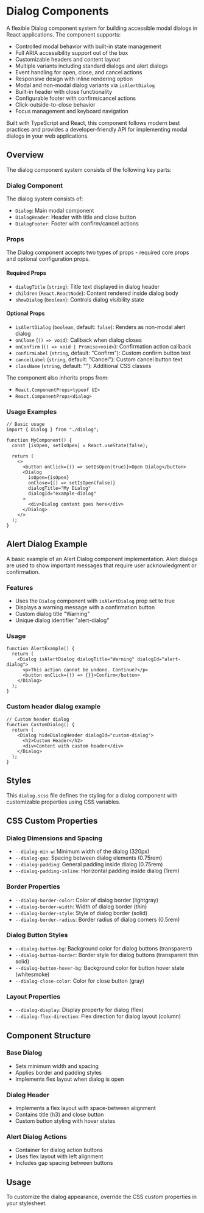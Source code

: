 
<Meta title="FP.REACT Components/Dialog/Readme" />

# Dialog Components

A flexible Dialog component system for building accessible modal dialogs in
React applications. The component supports:

- Controlled modal behavior with built-in state management
- Full ARIA accessibility support out of the box
- Customizable headers and content layout
- Multiple variants including standard dialogs and alert dialogs
- Event handling for open, close, and cancel actions
- Responsive design with inline rendering option
- Modal and non-modal dialog variants via `isAlertDialog`
- Built-in header with close functionality
- Configurable footer with confirm/cancel actions
- Click-outside-to-close behavior
- Focus management and keyboard navigation

Built with TypeScript and React, this component follows modern best practices
and provides a developer-friendly API for implementing modal dialogs in your web
applications.

## Overview

The dialog component system consists of the following key parts:

### Dialog Component

The dialog system consists of:

- `Dialog`: Main modal component
- `DialogHeader`: Header with title and close button
- `DialogFooter`: Footer with confirm/cancel actions

### Props

The Dialog component accepts two types of props - required core props and
optional configuration props.

#### Required Props

- `dialogTitle` (`string`): Title text displayed in dialog header
- `children` (`React.ReactNode`): Content rendered inside dialog body
- `showDialog` (`boolean`): Controls dialog visibility state

#### Optional Props

- `isAlertDialog` (`boolean`, default: `false`): Renders as non-modal alert
  dialog
- `onClose` (`() => void`): Callback when dialog closes
- `onConfirm` (`() => void | Promise<void>`): Confirmation action callback
- `confirmLabel` (`string`, default: "Confirm"): Custom confirm button text
- `cancelLabel` (`string`, default: "Cancel"): Custom cancel button text
- `className` (`string`, default: ""): Additional CSS classes

The component also inherits props from:

- `React.ComponentProps<typeof UI>`
- `React.ComponentProps<dialog>`

### Usage Examples

```tsx
// Basic usage
import { Dialog } from "./dialog";

function MyComponent() {
  const [isOpen, setIsOpen] = React.useState(false);

  return (
    <>
      <button onClick={() => setIsOpen(true)}>Open Dialog</button>
      <Dialog
        isOpen={isOpen}
        onClose={() => setIsOpen(false)}
        dialogTitle="My Dialog"
        dialogId="example-dialog"
      >
        <div>Dialog content goes here</div>
      </Dialog>
    </>
  );
}
```

## Alert Dialog Example

A basic example of an Alert Dialog component implementation. Alert dialogs are
used to show important messages that require user acknowledgment or
confirmation.

### Features

- Uses the `Dialog` component with `isAlertDialog` prop set to true
- Displays a warning message with a confirmation button
- Custom dialog title "Warning"
- Unique dialog identifier "alert-dialog"

### Usage

```tsx
function AlertExample() {
  return (
    <Dialog isAlertDialog dialogTitle="Warning" dialogId="alert-dialog">
      <p>This action cannot be undone. Continue?</p>
      <button onClick={() => {}}>Confirm</button>
    </Dialog>
  );
}
```

### Custom header dialog example

```tsx
// Custom header dialog
function CustomDialog() {
  return (
    <Dialog hideDialogHeader dialogId="custom-dialog">
      <h2>Custom Header</h2>
      <div>Content with custom header</div>
    </Dialog>
  );
}
```

## Styles

This `dialog.scss` file defines the styling for a dialog component with
customizable properties using CSS variables.

## CSS Custom Properties

### Dialog Dimensions and Spacing

- `--dialog-min-w`: Minimum width of the dialog (320px)
- `--dialog-gap`: Spacing between dialog elements (0.75rem)
- `--dialog-padding`: General padding inside dialog (0.75rem)
- `--dialog-padding-inline`: Horizontal padding inside dialog (1rem)

### Border Properties

- `--dialog-border-color`: Color of dialog border (lightgray)
- `--dialog-border-width`: Width of dialog border (thin)
- `--dialog-border-style`: Style of dialog border (solid)
- `--dialog-border-radius`: Border radius of dialog corners (0.5rem)

### Dialog Button Styles

- `--dialog-button-bg`: Background color for dialog buttons (transparent)
- `--dialog-button-border`: Border style for dialog buttons (transparent thin
  solid)
- `--dialog-button-hover-bg`: Background color for button hover state
  (whitesmoke)
- `--dialog-close-color`: Color for close button (gray)

### Layout Properties

- `--dialog-display`: Display property for dialog (flex)
- `--dialog-flex-direction`: Flex direction for dialog layout (column)

## Component Structure

### Base Dialog

- Sets minimum width and spacing
- Applies border and padding styles
- Implements flex layout when dialog is open

### Dialog Header

- Implements a flex layout with space-between alignment
- Contains title (h3) and close button
- Custom button styling with hover states

### Alert Dialog Actions

- Container for dialog action buttons
- Uses flex layout with left alignment
- Includes gap spacing between buttons

## Usage

To customize the dialog appearance, override the CSS custom properties in your
stylesheet.
